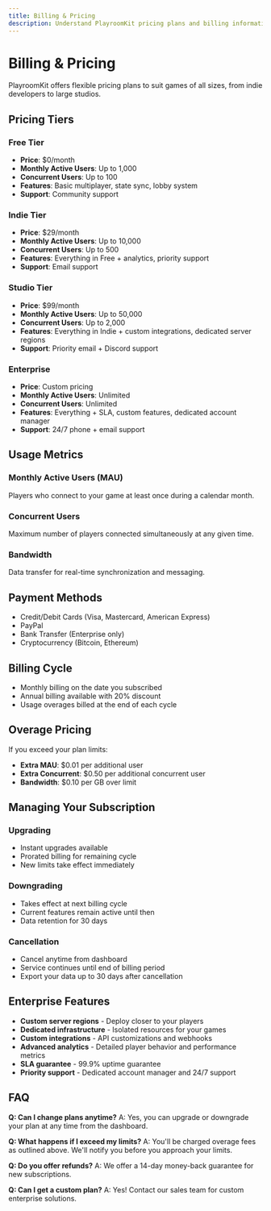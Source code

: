 ```yaml
---
title: Billing & Pricing
description: Understand PlayroomKit pricing plans and billing information.
---
```


# Billing & Pricing


PlayroomKit offers flexible pricing plans to suit games of all sizes, from indie developers to large studios.

## Pricing Tiers

### Free Tier
- **Price**: $0/month
- **Monthly Active Users**: Up to 1,000
- **Concurrent Users**: Up to 100
- **Features**: Basic multiplayer, state sync, lobby system
- **Support**: Community support

### Indie Tier
- **Price**: $29/month
- **Monthly Active Users**: Up to 10,000
- **Concurrent Users**: Up to 500
- **Features**: Everything in Free + analytics, priority support
- **Support**: Email support

### Studio Tier
- **Price**: $99/month
- **Monthly Active Users**: Up to 50,000
- **Concurrent Users**: Up to 2,000
- **Features**: Everything in Indie + custom integrations, dedicated server regions
- **Support**: Priority email + Discord support

### Enterprise
- **Price**: Custom pricing
- **Monthly Active Users**: Unlimited
- **Concurrent Users**: Unlimited
- **Features**: Everything + SLA, custom features, dedicated account manager
- **Support**: 24/7 phone + email support

## Usage Metrics

### Monthly Active Users (MAU)
Players who connect to your game at least once during a calendar month.

### Concurrent Users
Maximum number of players connected simultaneously at any given time.

### Bandwidth
Data transfer for real-time synchronization and messaging.

## Payment Methods

- Credit/Debit Cards (Visa, Mastercard, American Express)
- PayPal
- Bank Transfer (Enterprise only)
- Cryptocurrency (Bitcoin, Ethereum)

## Billing Cycle

- Monthly billing on the date you subscribed
- Annual billing available with 20% discount
- Usage overages billed at the end of each cycle

## Overage Pricing

If you exceed your plan limits:
- **Extra MAU**: $0.01 per additional user
- **Extra Concurrent**: $0.50 per additional concurrent user
- **Bandwidth**: $0.10 per GB over limit

## Managing Your Subscription

### Upgrading
- Instant upgrades available
- Prorated billing for remaining cycle
- New limits take effect immediately

### Downgrading
- Takes effect at next billing cycle
- Current features remain active until then
- Data retention for 30 days

### Cancellation
- Cancel anytime from dashboard
- Service continues until end of billing period
- Export your data up to 30 days after cancellation

## Enterprise Features

- **Custom server regions** - Deploy closer to your players
- **Dedicated infrastructure** - Isolated resources for your games
- **Custom integrations** - API customizations and webhooks
- **Advanced analytics** - Detailed player behavior and performance metrics
- **SLA guarantee** - 99.9% uptime guarantee
- **Priority support** - Dedicated account manager and 24/7 support

## FAQ

**Q: Can I change plans anytime?**
A: Yes, you can upgrade or downgrade your plan at any time from the dashboard.

**Q: What happens if I exceed my limits?**
A: You'll be charged overage fees as outlined above. We'll notify you before you approach your limits.

**Q: Do you offer refunds?**
A: We offer a 14-day money-back guarantee for new subscriptions.

**Q: Can I get a custom plan?**
A: Yes! Contact our sales team for custom enterprise solutions. 